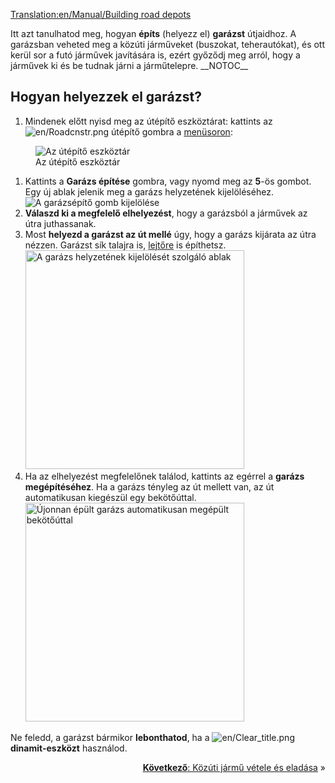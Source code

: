 [[Translation:en/Manual/Building road depots]]
{{hu/Oktatás}}

Itt azt tanulhatod meg, hogyan '''építs''' (helyezz el) '''garázst''' útjaidhoz. 
A garázsban veheted meg a közúti járműveket (buszokat, teherautókat), és ott kerül sor a futó járművek javítására is, ezért győződj meg arról, hogy a járművek ki és be tudnak járni a járműtelepre.
__NOTOC__
== Hogyan helyezzek el garázst? ==
# Mindenek előtt nyisd meg az útépítő eszköztárat: kattints az [[File:en/Roadcnstr.png]] útépítő gombra a [[hu/Manual/Felhasználói felület#a-menusor|menüsoron]]:
[[File:hu/Road construction.png|none|frame|Az útépítő eszköztár]]
# Kattints a '''Garázs építése''' gombra, vagy nyomd meg az '''5'''-ös gombot. Egy új ablak jelenik meg a garázs helyzetének kijelöléséhez.<br/>[[File:en/New road depot.png|none|frame|A garázsépítő gomb kijelölése]]
# '''Válaszd ki a megfelelő elhelyezést''', hogy a garázsból a járművek az útra juthassanak.
# Most '''helyezd a garázst az út mellé''' úgy, hogy a garázs kijárata az útra nézzen. Garázst sík talajra is, [[hu/Archive/Manual/Settings/Építkezés lejtőkön|lejtőre]] is építhetsz.<br/>[[File:en/Road depot direction.png|none|thumb|350px|A garázs helyzetének kijelölését szolgáló ablak]]
# Ha az elhelyezést megfelelőnek találod, kattints az egérrel a '''garázs megépítéséhez'''. Ha a garázs tényleg az út mellett van, az út automatikusan kiegészül egy bekötőúttal.<br/>[[File:en/Tutorial bus 4.png|none|thumb|350px|Újonnan épült garázs automatikusan megépült bekötőúttal]]

Ne feledd, a garázst bármikor '''lebonthatod''', ha a [[File:en/Clear title.png]] '''dinamit-eszközt''' használod.

<span style="float: right">[[hu/Manual/Közúti jármű vétele és eladása|'''Következő''': Közúti jármű vétele és eladása]] &raquo;</span>